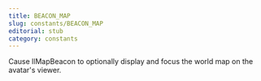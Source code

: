 ```yaml
---
title: BEACON_MAP
slug: constants/BEACON_MAP
editorial: stub
category: constants
---
```


<LSLConstant
	name="BEACON_MAP"
	type="integer"
	value="1"
/>

Cause llMapBeacon to optionally display and focus the world map on the avatar's viewer.
